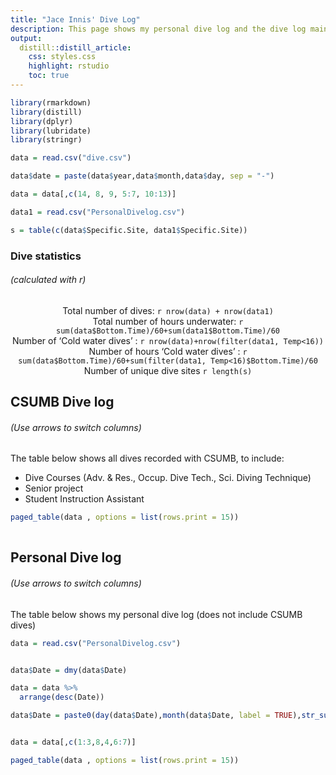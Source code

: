 ```yaml
---
title: "Jace Innis' Dive Log"
description: This page shows my personal dive log and the dive log maintained with CSUMB’s dive program
output:
  distill::distill_article:
    css: styles.css
    highlight: rstudio
    toc: true
---
```




```r

library(rmarkdown)
library(distill)
library(dplyr)
library(lubridate)
library(stringr)

data = read.csv("dive.csv")

data$date = paste(data$year,data$month,data$day, sep = "-")

data = data[,c(14, 8, 9, 5:7, 10:13)]

data1 = read.csv("PersonalDivelog.csv")

s = table(c(data$Specific.Site, data1$Specific.Site))


```

### Dive statistics 
###### (calculated with r)

<center>
Total number of dives: `r nrow(data) + nrow(data1)`  
Total number of hours underwater: `r sum(data$Bottom.Time)/60+sum(data1$Bottom.Time)/60`  
Number of 'Cold water dives' : `r nrow(data)+nrow(filter(data1, Temp<16))`  
Number of hours 'Cold water dives' : `r sum(data$Bottom.Time)/60+sum(filter(data1, Temp<16)$Bottom.Time)/60`   
Number of unique dive sites `r length(s)`
</center>


## CSUMB Dive log
###### (Use arrows to switch columns)

The table below shows all dives recorded with CSUMB, to include:   

* Dive Courses (Adv. & Res., Occup. Dive Tech., Sci. Diving Technique)  
* Senior project   
* Student Instruction Assistant 


```r


paged_table(data , options = list(rows.print = 15))
  

```



## Personal Dive log
###### (Use arrows to switch columns)

The table below shows my personal dive log (does not include CSUMB dives)


```r


data = read.csv("PersonalDivelog.csv")


data$Date = dmy(data$Date)

data = data %>% 
  arrange(desc(Date))

data$Date = paste0(day(data$Date),month(data$Date, label = TRUE),str_sub(data$Date, start = 3L, end = -7L))


data = data[,c(1:3,8,4,6:7)]

```


```r


paged_table(data , options = list(rows.print = 15))
  
 
```















<!-- ```{css echo=FALSE} -->
<!-- d-title { -->
<!--     display: none; -->
<!--   } -->
<!-- ``` -->


